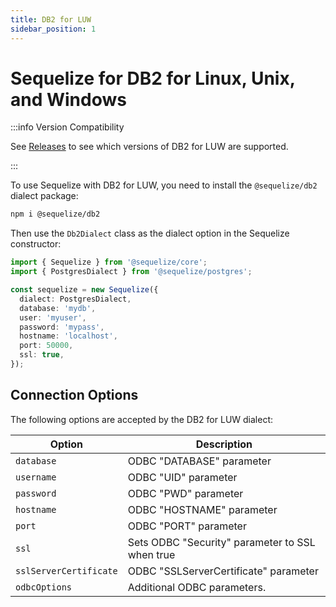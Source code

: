 ```yaml
---
title: DB2 for LUW
sidebar_position: 1
---
```


# Sequelize for DB2 for Linux, Unix, and Windows

:::info Version Compatibility

See [Releases](/releases#db2-for-luw-support-table) to see which versions of DB2 for LUW are supported.

:::

To use Sequelize with DB2 for LUW, you need to install the `@sequelize/db2` dialect package:

```bash npm2yarn
npm i @sequelize/db2
```

Then use the `Db2Dialect` class as the dialect option in the Sequelize constructor:

```ts
import { Sequelize } from '@sequelize/core';
import { PostgresDialect } from '@sequelize/postgres';

const sequelize = new Sequelize({
  dialect: PostgresDialect,
  database: 'mydb',
  user: 'myuser',
  password: 'mypass',
  hostname: 'localhost',
  port: 50000,
  ssl: true,
});
```

## Connection Options


<ConnectionOptions />

The following options are accepted by the DB2 for LUW dialect:

| Option                 | Description                                     |
|------------------------|-------------------------------------------------|
| `database`             | ODBC "DATABASE" parameter                       |
| `username`             | ODBC "UID" parameter                            |
| `password`             | ODBC "PWD" parameter                            |
| `hostname`             | ODBC "HOSTNAME" parameter                       |
| `port`                 | ODBC "PORT" parameter                           |
| `ssl`                  | Sets ODBC "Security" parameter to SSL when true |
| `sslServerCertificate` | ODBC "SSLServerCertificate" parameter           |
| `odbcOptions`          | Additional ODBC parameters.                     |
